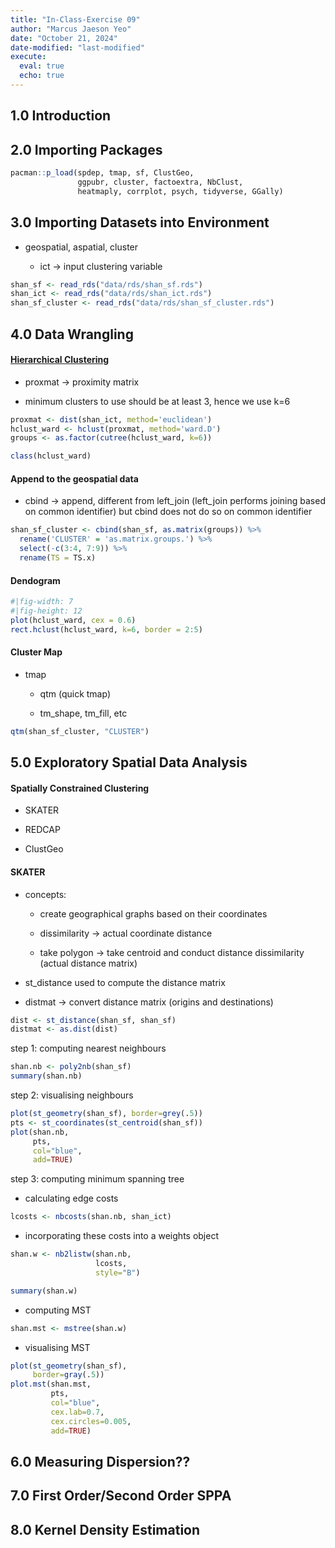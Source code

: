 ```yaml
---
title: "In-Class-Exercise 09"
author: "Marcus Jaeson Yeo"
date: "October 21, 2024"
date-modified: "last-modified"
execute: 
  eval: true
  echo: true
---
```


## **1.0 Introduction**

## **2.0 Importing Packages**

```r
pacman::p_load(spdep, tmap, sf, ClustGeo, 
               ggpubr, cluster, factoextra, NbClust,
               heatmaply, corrplot, psych, tidyverse, GGally)
```

## **3.0 Importing Datasets into Environment**

-   geospatial, aspatial, cluster

    -   ict -\> input clustering variable

```r
shan_sf <- read_rds("data/rds/shan_sf.rds")
shan_ict <- read_rds("data/rds/shan_ict.rds")
shan_sf_cluster <- read_rds("data/rds/shan_sf_cluster.rds")
```

## **4.0 Data Wrangling**

#### [Hierarchical Clustering]{.underline}

-   proxmat -\> proximity matrix

-   minimum clusters to use should be at least 3, hence we use k=6

```r
proxmat <- dist(shan_ict, method='euclidean')
hclust_ward <- hclust(proxmat, method='ward.D')
groups <- as.factor(cutree(hclust_ward, k=6))

```

```r
class(hclust_ward)

```

#### Append to the geospatial data

-   cbind -\> append, different from left_join (left_join performs joining based on common identifier) but cbind does not do so on common identifier

```r
shan_sf_cluster <- cbind(shan_sf, as.matrix(groups)) %>%
  rename('CLUSTER' = 'as.matrix.groups.') %>%
  select(-c(3:4, 7:9)) %>%
  rename(TS = TS.x)
```

#### Dendogram

```r
#|fig-width: 7
#|fig-height: 12
plot(hclust_ward, cex = 0.6)
rect.hclust(hclust_ward, k=6, border = 2:5)

```

#### Cluster Map

-   tmap

    -   qtm (quick tmap)

    -   tm_shape, tm_fill, etc

```r

qtm(shan_sf_cluster, "CLUSTER")
```

## **5.0 Exploratory Spatial Data Analysis**

#### Spatially Constrained Clustering

-   SKATER

-   REDCAP

-   ClustGeo

#### SKATER

-   concepts:

    -   create geographical graphs based on their coordinates

    -   dissimilarity -\> actual coordinate distance

    -   take polygon -\> take centroid and conduct distance dissimilarity (actual distance matrix)

```{=html}
<!-- -->
```
-   st_distance used to compute the distance matrix

-   distmat -\> convert distance matrix (origins and destinations)

```r
dist <- st_distance(shan_sf, shan_sf)
distmat <- as.dist(dist)
```

step 1: computing nearest neighbours

```r
shan.nb <- poly2nb(shan_sf) 
summary(shan.nb)
```

step 2: visualising neighbours

```r
plot(st_geometry(shan_sf), border=grey(.5))
pts <- st_coordinates(st_centroid(shan_sf))
plot(shan.nb, 
     pts, 
     col="blue",
     add=TRUE)
```

step 3: computing minimum spanning tree

-   calculating edge costs

```r
lcosts <- nbcosts(shan.nb, shan_ict)
```

-   incorporating these costs into a weights object

```r
shan.w <- nb2listw(shan.nb,
                   lcosts,
                   style="B")

summary(shan.w)
```

-   computing MST

```r
shan.mst <- mstree(shan.w)
```

-   visualising MST

```r
plot(st_geometry(shan_sf),
     border=gray(.5))
plot.mst(shan.mst, 
         pts,
         col="blue",
         cex.lab=0.7,
         cex.circles=0.005,
         add=TRUE)
```

## **6.0 Measuring Dispersion??**

## **7.0 First Order/Second Order SPPA**

## **8.0 Kernel Density Estimation**
